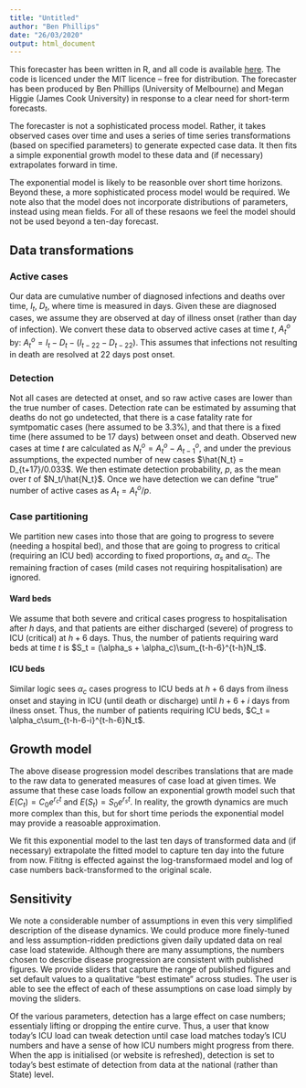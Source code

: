 ```yaml
---
title: "Untitled"
author: "Ben Phillips"
date: "26/03/2020"
output: html_document
---
```


This forecaster has been written in R, and all code is available [here](https://github.com/benflips/bedForecast).  The code is licenced under the MIT licence -- free for distribution.  The forecaster has been produced by Ben Phillips (University of Melbourne) and Megan Higgie (James Cook University) in response to a clear need for short-term forecasts.

The forecaster is not a sophisticated process model.  Rather, it takes observed cases over time and uses a series of time series transformations (based on specified parameters) to generate expected case data.  It then fits a simple exponential growth model to these data and (if necessary) extrapolates forward in time.

The exponential model is likely to be reasonble over short time horizons.  Beyond these, a more sophisticated process model would be required.  We note also that the model does not incorporate distributions of parameters, instead using mean fields.  For all of these resaons we feel the model should not be used beyond a ten-day forecast.

## Data transformations

### Active cases 

Our data are cumulative number of diagnosed infections and deaths over time, $I_t$, $D_t$, where time is measured in days.  Given these are diagnosed cases, we assume they are observed at day of illness onset (rather than day of infection).  We convert these data to observed active cases at time $t$, $A^o_t$ by: $A^o_t=I_t-D_t-(I_{t-22}-D_{t-22})$.  This assumes that infections not resulting in death are resolved at 22 days post onset.

### Detection

Not all cases are detected at onset, and so raw active cases are lower than the true number of cases.  Detection rate can be estimated by assuming that deaths do not go undetected, that there is a case fatality rate for symtpomatic cases (here assumed to be 3.3%), and that there is a fixed time (here assumed to be 17 days) between onset and death.  Observed new cases at time $t$ are calculated as $N^o_t = A^o_t-A^o_{t-1}$, and under the previous assumptions, the expected number of new cases $\hat{N_t} = D_{t+17}/0.033$.  We then estimate detection probability, $p$, as the mean over $t$ of $N_t/\hat{N_t}$.  Once we have detection we can define "true" number of active cases as $A_t = A^o_t/p$.

### Case partitioning

We partition new cases into those that are going to progress to severe (needing a hospital bed), and those that are going to progress to critical (requiring an ICU bed) according to fixed proportions, $\alpha_s$ and $\alpha_c$.  The remaining fraction of cases (mild cases not requiring hospitalisation) are ignored.

#### Ward beds

We assume that both severe and critical cases progress to hospitalisation after $h$ days, and that patients are either discharged (severe) of progress to ICU (critical) at $h+6$ days.  Thus, the number of patients requiring ward beds at time $t$ is $S_t = (\alpha_s + \alpha_c)\sum_{t-h-6}^{t-h}N_t$.

#### ICU beds

Similar logic sees $\alpha_c$ cases progress to ICU beds at $h+6$ days from ilness onset and staying in ICU (until death or discharge) until $h+6+i$ days from ilness onset.  Thus, the number of patients requiring ICU beds, $C_t = \alpha_c\sum_{t-h-6-i}^{t-h-6}N_t$.

## Growth model

The above disease progression model describes translations that are made to the raw data to generated measures of case load at given times.  We assume that these case loads follow an exponential growth model such that $E(C_t) = C_0e^{r_ct}$ and $E(S_t) = S_0e^{r_st}$.  In reality, the growth dynamics are much more complex than this, but for short time periods the exponential model may provide a reasoable approximation.  

We fit this exponential model to the last ten days of transformed data and (if necessary) extrapolate the fitted model to capture ten day into the future from now.  Fititng is effected against the log-transformaed model and log of case numbers back-transformed to the original scale.

## Sensitivity

We note a considerable number of assumptions in even this very simplified description of the disease dynamics.  We could produce more finely-tuned and less assumption-ridden predictions given daily updated data on real case load statewide.  Although there are many assumptions, the numbers chosen to describe disease progression are consistent with published figures.  We provide sliders that capture the range of published figures and set default values to a qualitative "best estimate" across studies.  The user is able to see the effect of each of these assumptions on case load simply by moving the sliders.

Of the various parameters, detection has a large effect on case numbers; essentialy lifting or dropping the entire curve.  Thus, a user that know today's ICU load can tweak detection until case load matches today's ICU numbers and have a sense of how ICU numbers might progress from there. When the app is initialised (or website is refreshed), detection is set to today's best estimate of detection from data at the national (rather than State) level.
